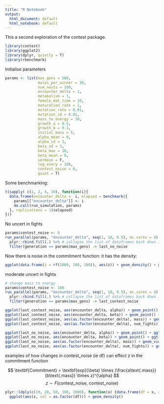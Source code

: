 ```yaml
---
title: "R Notebook"
output:
  html_document: default
  html_notebook: default
---
```


This a second exploration of the contest package.


```r
library(contest)
library(ggplot2)
library(dplyr, quietly = T)
library(rbenchmark)
```

Initialise parameters
```r
params <- list(max_gens = 500,
               males_per_winner = 10,
               num_nests = 100,
               encounter_delta = 1,
               metabolism = 1,
               female_mat_time = 10, 
               maturation_rate = 1,
               mutation_rate = 0.01,
               mutation_sd = 0.01,
               mass_to_energy = 10,
               growth_a = 0.5,
               growth_b = 0.1,
               initial_mass = 5,
               alpha_mean = 0,
               alpha_sd = 3,
               beta_sd = 3,
               beta_max = 10,
               beta_mean = 0,
               verbose = F,
               log_every = 100,
               contest_noise = 0,
               quiet = T)
```

Some benchmarking:
```r
t(sapply( c(1, 2, 4, 10), function(i){
  data.frame(encounter_delta =  i, elapsed = benchmark({
    params[["encounter_delta"]] <- i
    do.call(run_simulation, params)
  }, replications = 1)$elapsed)
}))

```
No uncert in fights 
```r
params$contest_noise <- 0
run_parallel(params, "encounter_delta", seq(1, 10, 0.5), mc.cores = 4) %>% 
  plyr::rbind.fill(.) %>% # collapse the list of dataframes back down into a single dataframe
  filter(generation == params$max_gens) -> last_no_noise

```
Now there is noise in the commitment function:
it has the density:
```r
ggplot(data.frame(z = rf(1000, 100, 100)), aes(z)) + geom_density() + geom_vline(xintercept = 1)
```
moderate uncert in fights
```r
# change mass to energy
params$contest_noise <- 100
run_parallel(params, "encounter_delta", seq(1, 10, 0.5), mc.cores = 4) %>% 
  plyr::rbind.fill(.) %>% # collapse the list of dataframes back down into a single dataframe
  filter(generation == params$max_gens) -> last_contest_noise
```
```r
ggplot(last_contest_noise, aes(encounter_delta, alpha)) + geom_point() + ggtitle("Noise in fights")
ggplot(last_contest_noise, aes(encounter_delta, beta)) + geom_point() + ggtitle("Noise in fights")
ggplot(last_contest_noise, aes(as.factor(encounter_delta), mass)) + geom_violin() + ggtitle("Noise in fights")
ggplot(last_contest_noise, aes(as.factor(encounter_delta), num_fights)) + geom_count() + ggtitle("Noise in fights")
```

```r
ggplot(last_no_noise, aes(encounter_delta, alpha)) + geom_point() + ggtitle("No noise in fights")
ggplot(last_no_noise, aes(encounter_delta, beta)) + geom_point() + ggtitle("No noise in fights")
ggplot(last_no_noise, aes(as.factor(encounter_delta), mass)) + geom_violin() + ggtitle("No noise in fights")
ggplot(last_no_noise, aes(as.factor(encounter_delta), num_fights)) + geom_count() + ggtitle("No noise in fights")
```



examples of how changes in contest_noise (ie df) can effect z
in the commitment function

$$
\textbf{Commitment} = \textbf{exp}(\beta) \times (\frac{a\text{.mass}}{b\text{.mass}} \times z)^{\alpha}
$$
$$
z \sim F(\text{contest_noise, contest_noise})
$$

```r
plyr::ldply(c(10, 20, 50, 100, 1000), function(x) {data.frame(df = x, z = rf(1000, x,x))}) %>% 
  ggplot(aes(z, col = as.factor(df))) + geom_density()
```
